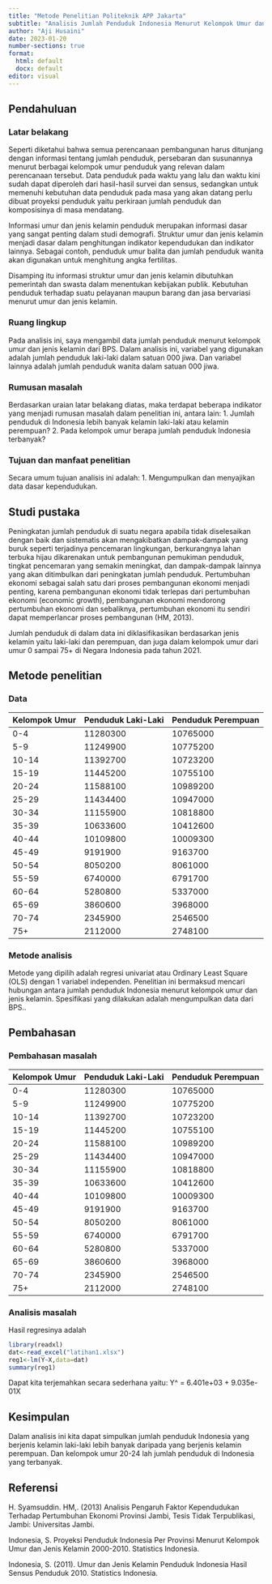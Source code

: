 ---
title: "Metode Penelitian Politeknik APP Jakarta"
subtitle: "Analisis Jumlah Penduduk Indonesia Menurut Kelompok Umur dan Jenis Kelamin Pada Tahun 2021"
author: "Aji Husaini"
date: 2023-01-20
number-sections: true
format:
  html: default
  docx: default
editor: visual
---

## Pendahuluan

### Latar belakang

Seperti diketahui bahwa semua perencanaan pembangunan harus ditunjang dengan informasi tentang jumlah penduduk, persebaran dan susunannya menurut berbagai kelompok umur penduduk yang relevan dalam perencanaan tersebut. Data penduduk pada waktu yang lalu dan waktu kini sudah dapat diperoleh dari hasil-hasil survei dan sensus, sedangkan untuk memenuhi kebutuhan data penduduk pada masa yang akan datang perlu dibuat proyeksi penduduk yaitu perkiraan jumlah penduduk dan komposisinya di masa mendatang.

Informasi umur dan jenis kelamin penduduk merupakan informasi dasar yang sangat penting dalam studi demografi. Struktur umur dan jenis kelamin menjadi dasar dalam penghitungan indikator kependudukan dan indikator lainnya. Sebagai contoh, penduduk umur balita dan jumlah penduduk wanita akan digunakan untuk menghitung angka fertilitas.

Disamping itu informasi struktur umur dan jenis kelamin dibutuhkan pemerintah dan swasta dalam menentukan kebijakan publik. Kebutuhan penduduk terhadap suatu pelayanan maupun barang dan jasa bervariasi menurut umur dan jenis kelamin.

### Ruang lingkup

Pada analisis ini, saya mengambil data jumlah penduduk menurut kelompok umur dan jenis kelamin dari BPS. Dalam analisis ini, variabel yang digunakan adalah jumlah penduduk laki-laki dalam satuan 000 jiwa. Dan variabel lainnya adalah jumlah penduduk wanita dalam satuan 000 jiwa.

### Rumusan masalah

Berdasarkan uraian latar belakang diatas, maka terdapat beberapa indikator yang menjadi rumusan masalah dalam penelitian ini, antara lain: 1. Jumlah penduduk di Indonesia lebih banyak kelamin laki-laki atau kelamin perempuan? 2. Pada kelompok umur berapa jumlah penduduk Indonesia terbanyak?

### Tujuan dan manfaat penelitian

Secara umum tujuan analisis ini adalah: 1. Mengumpulkan dan menyajikan data dasar kependudukan.

## Studi pustaka

Peningkatan jumlah penduduk di suatu negara apabila tidak diselesaikan dengan baik dan sistematis akan mengakibatkan dampak-dampak yang buruk seperti terjadinya pencemaran lingkungan, berkurangnya lahan terbuka hijau dikarenakan untuk pembangunan pemukiman penduduk, tingkat pencemaran yang semakin meningkat, dan dampak-dampak lainnya yang akan ditimbulkan dari peningkatan jumlah penduduk. Pertumbuhan ekonomi sebagai salah satu dari proses pembangunan ekonomi menjadi penting, karena pembangunan ekonomi tidak terlepas dari pertumbuhan ekonomi (economic growth), pembangunan ekonomi mendorong pertumbuhan ekonomi dan sebaliknya, pertumbuhan ekonomi itu sendiri dapat memperlancar proses pembangunan (HM, 2013).

Jumlah penduduk di dalam data ini diklasifikasikan berdasarkan jenis kelamin yaitu laki-laki dan perempuan, dan juga dalam kelompok umur dari umur 0 sampai 75+ di Negara Indonesia pada tahun 2021.

## Metode penelitian

### Data

| Kelompok Umur | Penduduk Laki-Laki | Penduduk Perempuan |
|---------------|--------------------|--------------------|
| 0-4           | 11280300           | 10765000           |
| 5-9           | 11249900           | 10775200           |
| 10-14         | 11392700           | 10723200           |
| 15-19         | 11445200           | 10755100           |
| 20-24         | 11588100           | 10989200           |
| 25-29         | 11434400           | 10947000           |
| 30-34         | 11155900           | 10818800           |
| 35-39         | 10633600           | 10412600           |
| 40-44         | 10109800           | 10009300           |
| 45-49         | 9191900            | 9163700            |
| 50-54         | 8050200            | 8061000            |
| 55-59         | 6740000            | 6791700            |
| 60-64         | 5280800            | 5337000            |
| 65-69         | 3860600            | 3968000            |
| 70-74         | 2345900            | 2546500            |
| 75+           | 2112000            | 2748100            |

### Metode analisis

Metode yang dipilih adalah regresi univariat atau Ordinary Least Square (OLS) dengan 1 variabel independen. Penelitian ini bermaksud mencari hubungan antara jumlah penduduk Indonesia menurut kelompok umur dan jenis kelamin. Spesifikasi yang dilakukan adalah mengumpulkan data dari BPS..

## Pembahasan

### Pembahasan masalah

| Kelompok Umur | Penduduk Laki-Laki | Penduduk Perempuan |
|---------------|--------------------|--------------------|
| 0-4           | 11280300           | 10765000           |
| 5-9           | 11249900           | 10775200           |
| 10-14         | 11392700           | 10723200           |
| 15-19         | 11445200           | 10755100           |
| 20-24         | 11588100           | 10989200           |
| 25-29         | 11434400           | 10947000           |
| 30-34         | 11155900           | 10818800           |
| 35-39         | 10633600           | 10412600           |
| 40-44         | 10109800           | 10009300           |
| 45-49         | 9191900            | 9163700            |
| 50-54         | 8050200            | 8061000            |
| 55-59         | 6740000            | 6791700            |
| 60-64         | 5280800            | 5337000            |
| 65-69         | 3860600            | 3968000            |
| 70-74         | 2345900            | 2546500            |
| 75+           | 2112000            | 2748100            |

### Analisis masalah

Hasil regresinya adalah

```{r}
library(readxl)
dat<-read_excel("latihan1.xlsx")
reg1<-lm(Y~X,data=dat)
summary(reg1)
```

Dapat kita terjemahkan secara sederhana yaitu: Y\^ = 6.401e+03 + 9.035e-01X

## Kesimpulan

Dalam analisis ini kita dapat simpulkan jumlah penduduk Indonesia yang berjenis kelamin laki-laki lebih banyak daripada yang berjenis kelamin perempuan. Dan kelompok umur 20-24 lah jumlah penduduk di Indonesia yang terbanyak.

## Referensi

H. Syamsuddin. HM,. (2013) Analisis Pengaruh Faktor Kependudukan Terhadap Pertumbuhan Ekonomi Provinsi Jambi, Tesis Tidak Terpublikasi, Jambi: Universitas Jambi.

Indonesia, S. Proyeksi Penduduk Indonesia Per Provinsi Menurut Kelompok Umur dan Jenis Kelamin 2000-2010. Statistics Indonesia.

Indonesia, S. (2011). Umur dan Jenis Kelamin Penduduk Indonesia Hasil Sensus Penduduk 2010. Statistics Indonesia.
